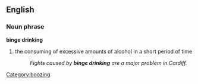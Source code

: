 ==English==
===Noun phrase===
'''binge drinking'''
# the consuming of excessive amounts of alcohol in a short period of time
#:''Fights caused by '''binge drinking''' are a major problem in Cardiff.''
[[Category:boozing]]